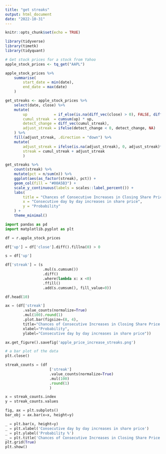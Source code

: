 ```yaml
---
title: "get streaks"
output: html_document
date: "2022-10-31"
---
```


```r
knitr::opts_chunk$set(echo = TRUE)
```


```r
library(tidyverse)
library(timetk)
library(tidyquant)

# Get stock prices for a stock from Yahoo
apple_stock_prices <- tq_get("AAPL")

apple_stock_prices %>% 
    summarise(
        start_date = min(date),
        end_date = max(date)
    )

get_streaks <- apple_stock_prices %>% 
    select(date, close) %>% 
    mutate(
        up            = if_else(is.na(diff_vec(close) > 0), FALSE, diff_vec(close) > 0),
        cumul_streak  = cumsum(up) * up,
        detect_change = diff_vec(cumul_streak),
        adjust_streak = ifelse(detect_change < 0, detect_change, NA)
    ) %>% 
    fill(adjust_streak, .direction = "down") %>% 
    mutate(
        adjust_streak = ifelse(is.na(adjust_streak), 0, adjust_streak)*up,
        streak = cumul_streak + adjust_streak
        )

get_streaks %>% 
    count(streak) %>% 
    mutate(pct = n/sum(n)) %>% 
    ggplot(aes(as_factor(streak), pct)) +
    geom_col(fill = "#00A5B3") +
    scale_y_continuous(labels = scales::label_percent()) +
    labs(
        title = "Chances of Consecutive Increases in Closing Share Price (Apple 2012-22)",
        x = "Consecutive day by day increases in share price",
        y = "Probability"
    ) +
    theme_minimal()

```



```python
import pandas as pd
import matplotlib.pyplot as plt

df = r.apple_stock_prices

df['up'] = df['close'].diff().fillna(0) > 0

s = df['up']

df['streak'] = (s
                 .mul(s.cumsum())
                 .diff()
                 .where(lambda x: x <0)
                 .ffill()
                 .add(s.cumsum(), fill_value=0))

df.head(10)
```


```python
ax = (df['streak']
        .value_counts(normalize=True)
        .mul(100).round(1)
        .plot.bar(figsize=(8, 4), 
        title="Chances of Consecutive Increases in Closing Share Price (Apple 2012-22)",
        xlabel="Probability",
        ylabel="Consecutive day by day increases in share price"))

ax.get_figure().savefig('apple_price_increase_streaks.png')


```


```python
# a bar plot of the data
plt.close()

streak_counts = (df
                    ['streak']
                    .value_counts(normalize=True)
                    .mul(100)
                    .round(1)
                    )

x = streak_counts.index
y = streak_counts.values

fig, ax = plt.subplots()
bar_obj = ax.bar(x=x, height=y)

_ = plt.bar(x, height=y)
_ = plt.xlabel('Consecutive day by day increases in share price')
_ = plt.ylabel('Probability %')
_ = plt.title('Chances of Consecutive Increases in Closing Share Price (Apple 2012-22)')
plt.grid(True)
plt.show()

```



